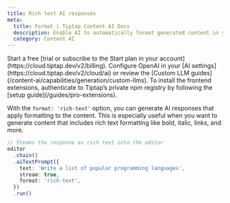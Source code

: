 ```yaml
---
title: Rich text AI responses
meta:
  title: Format | Tiptap Content AI Docs
  description: Enable AI to automatically format generated content in your Tiptap editor with rich text, lists, and more. Learn how in our docs!
  category: Content AI
---
```



<Requirements>
    <RequirementItem label="1. Activate trial or subscribe">
        Start a free [trial or subscribe to the Start plan in your account](https://cloud.tiptap.dev/v2/billing).
    </RequirementItem>
    <RequirementItem label="2. Integrate an AI provider">
        Configure OpenAI in your [AI settings](https://cloud.tiptap.dev/v2/cloud/ai) or review the [Custom LLM guides](/content-ai/capabilities/generation/custom-llms).
    </RequirementItem>
    <RequirementItem label="3. Install from private registry">
        To install the frontend extensions, authenticate to Tiptap’s private npm registry by following the [setup guide](/guides/pro-extensions).
    </RequirementItem>
</Requirements>

<CodeDemo isPro path="/Extensions/AiFormattedResponse" />

With the `format: 'rich-text'` option, you can generate AI responses that apply formatting to the content. This is especially useful when you want to generate content that includes rich text formatting like bold, italic, links, and more.

```ts
// Steams the response as rich text into the editor
editor
  .chain()
  .aiTextPrompt({
    text: 'Write a list of popular programming languages',
    stream: true,
    format: 'rich-text',
  })
  .run()
```
